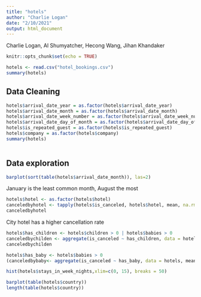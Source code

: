 ```yaml
---
title: "hotels"
author: "Charlie Logan"
date: "2/10/2021"
output: html_document
---
```


Charlie Logan, Al Shumyatcher, Hecong Wang, Jihan Khandaker
 

```r
knitr::opts_chunk$set(echo = TRUE)
```

```r
hotels <- read.csv("hotel_bookings.csv")
summary(hotels)

```

## Data Cleaning
```r
hotels$arrival_date_year = as.factor(hotels$arrival_date_year)
hotels$arrival_date_month = as.factor(hotels$arrival_date_month)
hotels$arrival_date_week_number = as.factor(hotels$arrival_date_week_number)
hotels$arrival_date_day_of_month = as.factor(hotels$arrival_date_day_of_month)
hotels$is_repeated_guest = as.factor(hotels$is_repeated_guest)
hotels$company = as.factor(hotels$company)
summary(hotels)
                          
```
## Data exploration
```r
barplot(sort(table(hotels$arrival_date_month)), las=2)
```
January is the least common month, August the most

```r
hotels$hotel <- as.factor(hotels$hotel)
canceledbyhotel <- tapply(hotels$is_canceled, hotels$hotel, mean, na.rm=TRUE)
canceledbyhotel
```
City hotel has a higher cancellation rate
```r
hotels$has_children <- hotels$children > 0 | hotels$babies > 0
canceledbychilden <- aggregate(is_canceled ~ has_children, data = hotels, mean)
canceledbychilden
```
```r
hotels$has_baby <- hotels$babies > 0
(canceledbybaby<- aggregate(is_canceled ~ has_baby, data = hotels, mean))
```
```r
hist(hotels$stays_in_week_nights,xlim=c(0, 15), breaks = 50)
```

```r
barplot(table(hotels$country))
length(table(hotels$country))
```

